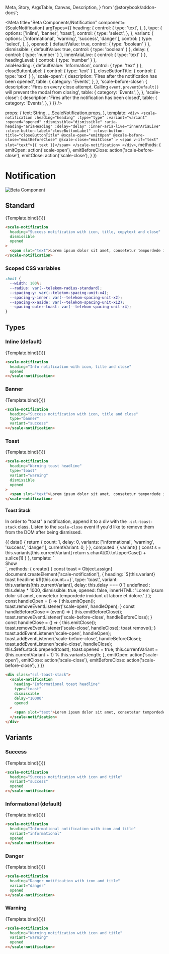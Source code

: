   Meta,
  Story,
  ArgsTable,
  Canvas,
  Description,
} from '@storybook/addon-docs';

<Meta
  title="Beta Components/Notification"
  component={ScaleNotification}
  argTypes={{
    heading: {
      control: {
        type: 'text',
      },
    },
    type: {
      options: ['inline', 'banner', 'toast'],
      control: {
        type: 'select',
      },
    },
    variant: {
      options: ['informational', 'warning', 'success', 'danger'],
      control: {
        type: 'select',
      },
    },
    opened: {
      defaultValue: true,
      control: {
        type: 'boolean'
      }
    },
    dismissible: {
      defaultValue: true,
      control: {
        type: 'boolean'
      }
    },
    delay: {
      control: {
        type: 'number'
      }
    },
    innerAriaLive: {
      control: {
        type: 'text'
      }
    },
    headingLevel: {
      control: {
        type: 'number'
      }
    },    
    ariaHeading: {
      defaultValue: 'Information',
      control: {
        type: 'text'
      }
    },
    closeButtonLabel: {
      control: {
        type: 'text'
      }
    },
    closeButtonTitle: {
      control: {
        type: 'text'
      }
    },
    'scale-open': {
      description: 'Fires after the notification has been opened',
      table: {
        category: 'Events',
      },
    },
    'scale-before-close': {
      description: 'Fires on every close attempt. Calling `event.preventDefault()` will prevent the modal from closing',
      table: {
        category: 'Events',
      },
    },
    'scale-close': {
      description: 'Fires after the notification has been closed',
      table: {
        category: 'Events',
      },
    }
  }}
/>

  props: {
    text: String,
    ...ScaleNotification.props,
  },
  template: `
    <div>
      <scale-notification
        :heading="heading"
        :type="type"
        :variant="variant"
        :opened="opened"
        :dismissible="dismissible"
        :aria-heading="ariaHeading"
        :delay="delay"
        :inner-aria-live="innerAriaLive"
        :close-button-label="closeButtonLabel"
        :close-button-title="closeButtonTitle"
        @scale-open="emitOpen"
        @scale-before-close="emitBeforeClose"
        @scale-close="emitClose"
      >
        <span v-if="text" slot="text">{{ text }}</span>
      </scale-notification>
    </div>
  `,
  methods: {
    emitOpen: action('scale-open'),
    emitBeforeClose: action('scale-before-close'),
    emitClose: action('scale-close'),
  }
})

<div
  style={{
    display: 'inline-flex',
    alignItems: 'center',
    justifyContent: 'space-between',
    width: '100%',
  }}
>
  <h1>Notification</h1>
  <img src="assets/beta.png" alt="Beta Component" />
</div>

## Standard

<Canvas withSource="none">
  <Story
    name="Standard"
    args={{
      heading: 'Info notification with icon, title, copytext and close',
      text: 'Lorem ipsum dolor sit amet, consetetur tempordede invidunt ut labore et dolore.',
    }}
  >
    {Template.bind({})}
  </Story>
</Canvas>

<ArgsTable story="Standard" />

```html
<scale-notification
  heading="Success notification with icon, title, copytext and close"
  dismissible
  opened
>
  <span slot="text">Lorem ipsum dolor sit amet, consetetur tempordede invidunt ut labore et dolore.</span>
</scale-notification>
```

### Scoped CSS variables

```css
:host {
  --width: 100%;
  --radius: var(--telekom-radius-standard);
  --spacing-y: var(--telekom-spacing-unit-x4);
  --spacing-y-inner: var(--telekom-spacing-unit-x2);
  --spacing-x-aside: var(--telekom-spacing-unit-x12);
  --spacing-outer-toast: var(--telekom-spacing-unit-x4);
}
```

## Types

### Inline (default)

<Canvas withSource="none">
  <Story name="Inline" args={{
    heading: 'Info notification with icon, title and close',
  }}>
    {Template.bind({})}
  </Story>
</Canvas>

```html
<scale-notification
  heading="Info notification with icon, title and close"
  opened
></scale-notification>
```

### Banner

<Canvas withSource="none">
  <Story name="Banner" args={{
    heading: 'Success notification with icon, title and close',
    type: 'banner',
    variant: 'success',
  }}>
    {Template.bind({})}
  </Story>
</Canvas>

```html
<scale-notification
  heading="Success notification with icon, title and close"
  type="banner"
  variant="success"
></scale-notification>
```

### Toast

<Canvas withSource="none">
  <Story name="Toast" args={{
    heading: 'Warning toast headline',
    type: 'toast',
    variant: 'warning',
    text: 'Lorem ipsum dolor sit amet, consetetur tempordede invidunt ut labore et dolore.',
    ariaHeading: 'Warning: '
  }}>
    {Template.bind({})}
  </Story>
</Canvas>

```html
<scale-notification
  heading="Warning toast headline"
  type="toast"
  variant="warning"
  dismissible
  opened
>
  <span slot="text">Lorem ipsum dolor sit amet, consetetur tempordede invidunt ut labore et dolore.</span>
</scale-notification>
```

#### Toast Stack

In order to "toast" a notification, append it to a div with the `.scl-toast-stack` class. Listen to the `scale-close` event if you'd like to remove them from the DOM after being dismissed.

<Canvas withSource="none">
  <Story name="Toast Stack">
    {{
      data() {
        return {
          count: 1,
          delay: 0,
          variants: ['informational', 'warning', 'success', 'danger'],
          currentVariant: 0,
        }
      },
      computed: {
        variant() {
          const s = this.variants[this.currentVariant]
          return s.charAt(0).toUpperCase() + s.slice(1)
        }
      },
      template: `
        <div>
          <div ref="stack" class="scl-toast-stack"></div>
          <div style="display: flex; gap: var(--telekom-spacing-unit-x12); align-items: center">
            <scale-button variant="secondary" @click="create">Show</scale-button>
            <scale-slider
              @scale-change="$event => this.delay = $event.target.value"
              label="Delay"
              min="0"
              max="10"
              show-step-marks
              unit="s"
              helper-text="0 means no timeout."
            ></scale-slider>
          </div>
        </div>
      `,
      methods: {
        create() {
          const toast = Object.assign(
            document.createElement('scale-notification'),
            {
              heading: `${this.variant} toast headline #${this.count++}`, 
              type: 'toast',
              variant: this.variants[this.currentVariant],
              delay: this.delay === 0 ? undefined : this.delay * 1000,
              dismissible: true,
              opened: false,
              innerHTML: '<span slot="text">Lorem ipsum dolor sit amet, consetetur tempordede invidunt ut labore et dolore.</span>'
            }
          );
          const handleOpen = () => {
            this.emitOpen();
            toast.removeEventListener('scale-open', handleOpen);
          }
          const handleBeforeClose = (event) => {
            this.emitBeforeClose();
            toast.removeEventListener('scale-before-close', handleBeforeClose);
          }
          const handleClose = () => {
            this.emitClose();
            toast.removeEventListener('scale-close', handleClose);
            toast.remove();
          }
          toast.addEventListener('scale-open', handleOpen);
          toast.addEventListener('scale-before-close', handleBeforeClose);
          toast.addEventListener('scale-close', handleClose);
          this.$refs.stack.prepend(toast);
          toast.opened = true;
          this.currentVariant = (this.currentVariant + 1) % this.variants.length;
        },
        emitOpen: action('scale-open'),
        emitClose: action('scale-close'),
        emitBeforeClose: action('scale-before-close'),
      }
    }}
  </Story>
</Canvas>

```html
<div class="scl-toast-stack">
  <scale-notification
    heading="Informational toast headline"
    type="toast"
    dismissible
    delay="10000"
    opened
  >
    <span slot="text">Lorem ipsum dolor sit amet, consetetur tempordede invidunt ut labore et dolore.</span>
  </scale-notification>
</div>
```

## Variants

### Success

<Canvas withSource="none">
  <Story name="Success" args={{
    heading: 'Success notification with icon and title',
    variant: 'success',
    dismissible: false,
    ariaHeading: 'Success: '
  }}>
    {Template.bind({})}
  </Story>
</Canvas>

```html
<scale-notification
  heading="Success notification with icon and title"
  variant="success"
  opened
></scale-notification>
```

### Informational (default)

<Canvas withSource="none">
  <Story name="Informational" args={{
    heading: 'Informational notification with icon and title',
    variant: 'informational',
    dismissible: false,
  }}>
    {Template.bind({})}
  </Story>
</Canvas>

```html
<scale-notification
  heading="Informational notification with icon and title"
  variant="informational"
  opened
></scale-notification>
```

### Danger

<Canvas withSource="none">
  <Story name="Danger" args={{
    heading: 'Danger notification with icon and title',
    variant: 'danger',
    dismissible: false,
    ariaHeading: 'Danger: '
  }}>
    {Template.bind({})}
  </Story>
</Canvas>

```html
<scale-notification
  heading="Danger notification with icon and title"
  variant="danger"
  opened
></scale-notification>
```

### Warning

<Canvas withSource="none">
  <Story name="Warning" args={{
    heading: 'Warning notification with icon and title',
    variant: 'warning',
    dismissible: false,
    ariaHeading: 'Warning: '
  }}>
    {Template.bind({})}
  </Story>
</Canvas>

```html
<scale-notification
  heading="Warning notification with icon and title"
  variant="warning"
  opened
></scale-notification>
```
